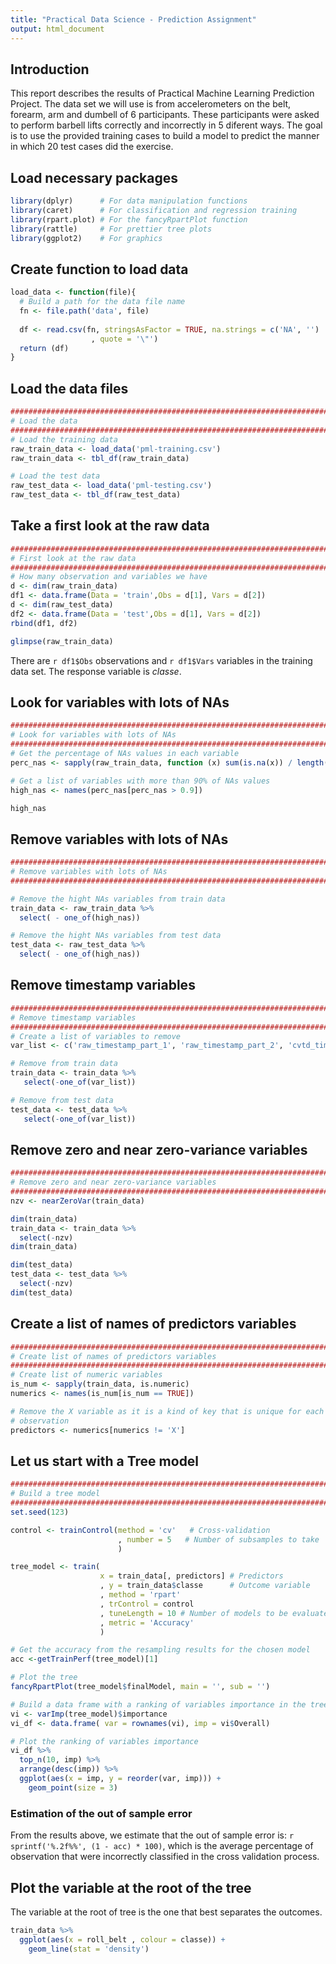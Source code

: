 ```yaml
---
title: "Practical Data Science - Prediction Assignment"
output: html_document
---
```


## Introduction

This report describes the results of Practical Machine Learning Prediction Project. The data set we will use is from accelerometers on the belt, forearm, arm and dumbell of 6 participants. These participants were asked to perform barbell lifts correctly and incorrectly in 5 diferent ways. 
The goal is to use the provided training cases to build a model to predict the manner in which 20 test cases did the exercise. 

## Load necessary packages
```r
library(dplyr)      # For data manipulation functions
library(caret)      # For classification and regression training
library(rpart.plot) # For the fancyRpartPlot function
library(rattle)     # For prettier tree plots
library(ggplot2)    # For graphics
```


## Create function to load data
```r
load_data <- function(file){
  # Build a path for the data file name
  fn <- file.path('data', file)
  
  df <- read.csv(fn, stringsAsFactor = TRUE, na.strings = c('NA', '')
                  , quote = '\"')
  return (df)
}
```

## Load the data files
```r
###############################################################################
# Load the data
###############################################################################
# Load the training data
raw_train_data <- load_data('pml-training.csv')
raw_train_data <- tbl_df(raw_train_data)

# Load the test data
raw_test_data <- load_data('pml-testing.csv')
raw_test_data <- tbl_df(raw_test_data)
```

## Take a first look at the raw data
```r
###############################################################################
# First look at the raw data
###############################################################################
# How many observation and variables we have
d <- dim(raw_train_data)
df1 <- data.frame(Data = 'train',Obs = d[1], Vars = d[2])
d <- dim(raw_test_data)
df2 <- data.frame(Data = 'test',Obs = d[1], Vars = d[2])
rbind(df1, df2)

glimpse(raw_train_data)
```

There are `r df1$Obs` observations and `r df1$Vars` variables in the training data set. The response variable is *classe*.

## Look for variables with lots of NAs
```r
###############################################################################
# Look for variables with lots of NAs
###############################################################################
# Get the percentage of NAs values in each variable
perc_nas <- sapply(raw_train_data, function (x) sum(is.na(x)) / length(x))

# Get a list of variables with more than 90% of NAs values
high_nas <- names(perc_nas[perc_nas > 0.9])

high_nas
```

## Remove variables with lots of NAs
```r
###############################################################################
# Remove variables with lots of NAs
###############################################################################

# Remove the hight NAs variables from train data
train_data <- raw_train_data %>%
  select( - one_of(high_nas))

# Remove the hight NAs variables from test data
test_data <- raw_test_data %>%
  select( - one_of(high_nas))

```

## Remove timestamp variables
```r
###############################################################################
# Remove timestamp variables
###############################################################################
# Create a list of variables to remove
var_list <- c('raw_timestamp_part_1', 'raw_timestamp_part_2', 'cvtd_timestamp')

# Remove from train data
train_data <- train_data %>%
   select(-one_of(var_list))

# Remove from test data
test_data <- test_data %>%
   select(-one_of(var_list))
```

## Remove zero and near zero-variance variables
```r
###############################################################################
# Remove zero and near zero-variance variables
###############################################################################
nzv <- nearZeroVar(train_data)

dim(train_data)
train_data <- train_data %>%
  select(-nzv)
dim(train_data)

dim(test_data)
test_data <- test_data %>%
  select(-nzv)
dim(test_data)
```

## Create a list of names of predictors variables
```r
###############################################################################
# Create list of names of predictors variables
###############################################################################
# Create list of numeric variables 
is_num <- sapply(train_data, is.numeric)
numerics <- names(is_num[is_num == TRUE])

# Remove the X variable as it is a kind of key that is unique for each
# observation
predictors <- numerics[numerics != 'X']

```

## Let us start with a Tree model
```r
###############################################################################
# Build a tree model
###############################################################################
set.seed(123)

control <- trainControl(method = 'cv'   # Cross-validation
                        , number = 5   # Number of subsamples to take
                        )

tree_model <- train(
                    x = train_data[, predictors] # Predictors
                    , y = train_data$classe      # Outcome variable
                    , method = 'rpart'
                    , trControl = control
                    , tuneLength = 10 # Number of models to be evaluated
                    , metric = 'Accuracy'
                    )

# Get the accuracy from the resampling results for the chosen model
acc <-getTrainPerf(tree_model)[1]

# Plot the tree
fancyRpartPlot(tree_model$finalModel, main = '', sub = '')

# Build a data frame with a ranking of variables importance in the tree model
vi <- varImp(tree_model)$importance
vi_df <- data.frame( var = rownames(vi), imp = vi$Overall)

# Plot the ranking of variables importance
vi_df %>% 
  top_n(10, imp) %>% 
  arrange(desc(imp)) %>%
  ggplot(aes(x = imp, y = reorder(var, imp))) +
    geom_point(size = 3)
```

### Estimation of the out of sample error

From the results above, we estimate that the out of sample error is: `r sprintf('%.2f%%', (1 - acc) * 100)`, which is the average percentage of observation that were incorrectly classified in the cross validation process.
  
## Plot the variable at the root of the tree  
The variable at the root of tree is the one that best separates the outcomes.

```r
train_data %>%
  ggplot(aes(x = roll_belt , colour = classe)) +
    geom_line(stat = 'density')

```

## 
